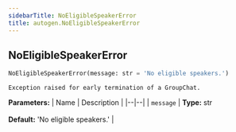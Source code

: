 ```yaml
---
sidebarTitle: NoEligibleSpeakerError
title: autogen.NoEligibleSpeakerError
---
```

<h2 id="autogen.NoEligibleSpeakerError" class="doc doc-heading">
    <code class="doc-symbol doc-symbol-heading doc-symbol-class"></code>
    <span class="doc doc-object-name doc-class-name">NoEligibleSpeakerError</span>
</h2>

```python
NoEligibleSpeakerError(message: str = 'No eligible speakers.')
```

    Exception raised for early termination of a GroupChat.

<b>Parameters:</b>
| Name | Description |
|--|--|
| `message` | **Type:** str<br/><br/>**Default:** 'No eligible speakers.' |
